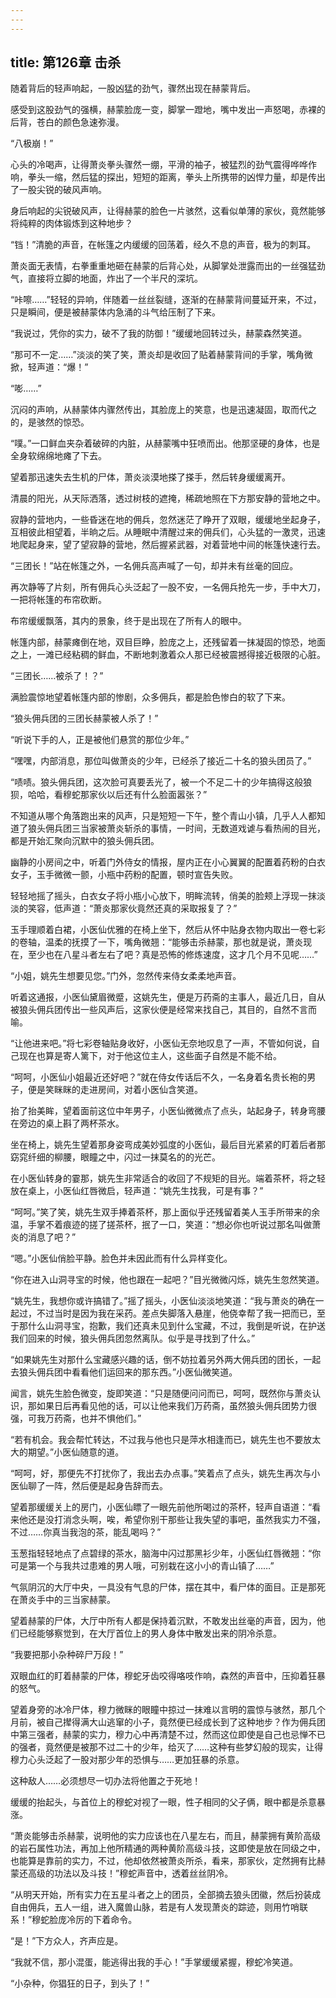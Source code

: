 ```yaml
---
---
---
```

title: 第126章 击杀
---



随着背后的轻声响起，一股凶猛的劲气，骤然出现在赫蒙背后。

感受到这股劲气的强横，赫蒙脸庞一变，脚掌一蹬地，嘴中发出一声怒喝，赤裸的后背，苍白的颜色急速弥漫。

“八极崩！”

心头的冷喝声，让得萧炎拳头骤然一绷，平滑的袖子，被猛烈的劲气震得哗哗作响，拳头一缩，然后猛的探出，短短的距离，拳头上所携带的凶悍力量，却是传出了一股尖锐的破风声响。

身后响起的尖锐破风声，让得赫蒙的脸色一片骇然，这看似单薄的家伙，竟然能够将纯粹的肉体锻炼到这种地步？

“铛！”清脆的声音，在帐篷之内缓缓的回荡着，经久不息的声音，极为的刺耳。

萧炎面无表情，右拳重重地砸在赫蒙的后背心处，从脚掌处泄露而出的一丝强猛劲气，直接将立脚的地面，炸出了一个半尺的深坑。

“咔嚓……”轻轻的异响，伴随着一丝丝裂缝，逐渐的在赫蒙背间蔓延开来，不过，只是瞬间，便是被赫蒙体内急涌的斗气给压制了下来。

“我说过，凭你的实力，破不了我的防御！”缓缓地回转过头，赫蒙森然笑道。

“那可不一定……”淡淡的笑了笑，萧炎却是收回了贴着赫蒙背间的手掌，嘴角微掀，轻声道：“爆！”

“嘭……”

沉闷的声响，从赫蒙体内骤然传出，其脸庞上的笑意，也是迅速凝固，取而代之的，是骇然的惊恐。

“噗。”一口鲜血夹杂着破碎的内脏，从赫蒙嘴中狂喷而出。他那坚硬的身体，也是全身软绵绵地瘫了下去。

望着那迅速失去生机的尸体，萧炎淡漠地搽了搽手，然后转身缓缓离开。

清晨的阳光，从天际洒落，透过树枝的遮掩，稀疏地照在下方那安静的营地之中。

寂静的营地内，一些昏迷在地的佣兵，忽然迷茫了睁开了双眼，缓缓地坐起身子，互相彼此相望着，半晌之后。从睡眠中清醒过来的佣兵们，心头猛的一激灵，迅速地爬起身来，望了望寂静的营地，然后握紧武器，对着营地中间的帐篷快速行去。

“三团长！”站在帐篷之外，一名佣兵高声喊了一句，却并未有丝毫的回应。

再次静等了片刻，所有佣兵心头泛起了一股不安，一名佣兵抢先一步，手中大刀，一把将帐篷的布帘砍断。

布帘缓缓飘落，其内的景象，终于是出现在了所有人的眼中。

帐篷内部，赫蒙瘫倒在地，双目巨睁，脸庞之上，还残留着一抹凝固的惊恐，地面之上，一滩已经粘稠的鲜血，不断地刺激着众人那已经被震撼得接近极限的心脏。

“三团长……被杀了！？”

满脸震惊地望着帐篷内部的惨剧，众多佣兵，都是脸色惨白的软了下来。

“狼头佣兵团的三团长赫蒙被人杀了！”

“听说下手的人，正是被他们悬赏的那位少年。”

“嘿嘿，内部消息，那位叫做萧炎的少年，已经杀了接近二十名的狼头团员了。”

“啧啧。狼头佣兵团，这次脸可真要丢光了，被一个不足二十的少年搞得这般狼狈，哈哈，看穆蛇那家伙以后还有什么脸面嚣张？”

不知道从哪个角落跑出来的风声，只是短短一下午，整个青山小镇，几乎人人都知道了狼头佣兵团三当家被萧炎斩杀的事情，一时间，无数道戏谑与看热闹的目光，都是开始汇聚向沉默中的狼头佣兵团。

幽静的小房间之中，听着门外侍女的情报，屋内正在小心翼翼的配置着药粉的白衣女子，玉手微微一颤，小瓶中药粉的配置，顿时宣告失败。

轻轻地摇了摇头，白衣女子将小瓶小心放下，明眸流转，俏美的脸颊上浮现一抹淡淡的笑容，低声道：“萧炎那家伙竟然还真的采取报复了？”

玉手理顺着白裙，小医仙优雅的在椅上坐下，然后从怀中贴身衣物内取出一卷七彩的卷轴，温柔的抚摸了一下，嘴角微翘：“能够击杀赫蒙，那也就是说，萧炎现在，至少也在八星斗者左右了吧？真是恐怖的修炼速度，这才几个月不见呢……”

“小姐，姚先生想要见您。”门外，忽然传来侍女柔柔地声音。

听着这通报，小医仙黛眉微蹙，这姚先生，便是万药斋的主事人，最近几日，自从被狼头佣兵团传出一些风声后，这家伙便是经常来找自己，其目的，自然不言而喻。

“让他进来吧。”将七彩卷轴贴身收好，小医仙无奈地叹息了一声，不管如何说，自己现在也算是寄人篱下，对于他这位主人，这些面子自然是不能不给。

“呵呵，小医仙小姐最近还好吧？”就在侍女传话后不久，一名身着名贵长袍的男子，便是笑眯眯的走进房间，对着小医仙含笑道。

抬了抬美眸，望着面前这位中年男子，小医仙微微点了点头，站起身子，转身弯腰在旁边的桌上斟了两杯茶水。

坐在椅上，姚先生望着那身姿弯成美妙弧度的小医仙，最后目光紧紧的盯着后者那窈窕纤细的柳腰，眼瞳之中，闪过一抹莫名的的光芒。

在小医仙转身的霎那，姚先生非常适合的收回了不规矩的目光。端着茶杯，将之轻放在桌上，小医仙红唇微启，轻声道：“姚先生找我，可是有事？”

“呵呵。”笑了笑，姚先生双手捧着茶杯，那上面似乎还残留着美人玉手所带来的余温，手掌不着痕迹的搓了搓茶杯，抿了一口，笑道：“想必你也听说过那名叫做萧炎的消息了吧？”

“嗯。”小医仙俏脸平静。脸色并未因此而有什么异样变化。

“你在进入山洞寻宝的时候，他也跟在一起吧？”目光微微闪烁，姚先生忽然笑道。

“姚先生，我想你或许搞错了。”摇了摇头，小医仙淡淡地笑道：“我与萧炎的确在一起过，不过当时是因为我在采药。差点失脚落入悬崖，他侥幸帮了我一把而已，至于那什么山洞寻宝，抱歉，我们还真未见到什么宝藏，不过，我倒是听说，在护送我们回来的时候，狼头佣兵团忽然离队。似乎是寻找到了什么。”

“如果姚先生对那什么宝藏感兴趣的话，倒不妨拉着另外两大佣兵团的团长，一起去狼头佣兵团中看看他们运回来的那东西。”小医仙微笑道。

闻言，姚先生脸色微变，旋即笑道：“只是随便问问而已，呵呵，既然你与萧炎认识，那如果日后再看见他的话，可以让他来我们万药斋，虽然狼头佣兵团势力很强，可我万药斋，也并不惧他们。”

“若有机会。我会帮忙转达，不过我与他也只是萍水相逢而已，姚先生也不要放太大的期望。”小医仙随意的道。

“呵呵，好，那便先不打扰你了，我出去办点事。”笑着点了点头，姚先生再次与小医仙聊了一阵，然后便是起身告辞而去。

望着那缓缓关上的房门，小医仙瞟了一眼先前他所喝过的茶杯，轻声自语道：“看来他还是没打消念头啊，唉，希望你别干那些让我失望的事吧，虽然我实力不强，不过……你真当我泡的茶，能乱喝吗？”

玉葱指轻轻地点了点碧绿的茶水，脑海中闪过那黑衫少年，小医仙红唇微翘：“你可是第一个与我共过患难的男人哦，可别栽在这小小的青山镇了……”

气氛阴沉的大厅中央，一具没有气息的尸体，摆在其中，看尸体的面目。正是那死在萧炎手中的三当家赫蒙。

望着赫蒙的尸体，大厅中所有人都是保持着沉默，不敢发出丝毫的声音，因为，他们已经能够察觉到，在大厅首位上的男人身体中散发出来的阴冷杀意。

“我要把那小杂种碎尸万段！”

双眼血红的盯着赫蒙的尸体，穆蛇牙齿咬得咯吱作响，森然的声音中，压抑着狂暴的怒气。

望着身旁的冰冷尸体，穆力微眯的眼瞳中掠过一抹难以言明的震惊与骇然，那几个月前，被自己撵得满大山逃窜的小子，竟然便已经成长到了这种地步？作为佣兵团中第三强者，赫蒙的实力，穆力心中再清楚不过，然而这位即使是自己也忌惮不已的强者，竟然便是被那不过二十的少年，给灭了……这种有些梦幻般的现实，让得穆力心头泛起了一股对那少年的恐惧与……更加狂暴的杀意。

这种敌人……必须想尽一切办法将他置之于死地！

缓缓的抬起头，与首位上的穆蛇对视了一眼，性子相同的父子俩，眼中都是杀意暴涨。

“萧炎能够击杀赫蒙，说明他的实力应该也在八星左右，而且，赫蒙拥有黄阶高级的岩石属性功法，再加上他所精通的两种黄阶高级斗技，这即使是放在同级之中，也能算是靠前的实力，不过，他却依然被萧炎所杀，看来，那家伙，定然拥有比赫蒙还高级的功法以及斗技！”穆蛇声音中，透着丝丝阴冷。

“从明天开始，所有实力在五星斗者之上的团员，全部摘去狼头团徽，然后扮装成自由佣兵，五人一组，进入魔兽山脉，若是有人发现萧炎的踪迹，则用竹哨联系！”穆蛇脸庞冷厉的下着命令。

“是！”下方众人，齐声应是。

“我就不信，那小混蛋，能逃得出我的手心！”手掌缓缓紧握，穆蛇冷笑道。

“小杂种，你猖狂的日子，到头了！”